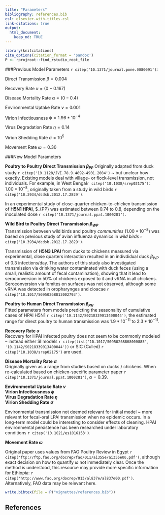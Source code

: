 ```yaml
---
title: "Parameters"
bibliography: references.bib
csl: elsevier-with-titles.csl
link-citations: true
output:
  html_document:
    keep_md: TRUE
---
```


```r
library(knitcitations)
cite_options(citation_format = 'pandoc')
P <- rprojroot::find_rstudio_root_file
```

###Previous Model Parameters `r citep('10.1371/journal.pone.0080091')`:

Direct Transmission $\beta = 0.004$  

Recovery Rate $\upsilon = (0-0.167)$

Disease Mortality Rate $\alpha = (0 - 0.4)$

Environmental Uptake Rate $\nu = 0.001$

Virion Infectiousness $\phi = 1.96 * 10^{-4}$

Virus Degradation Rate $\eta = 0.14$

Virion Shedding Rate $\sigma = 10^5$

Movement Rate $\omega = 0.30$

###New Model Parameters

__Poultry to Poultry Direct Transmission $\beta_{PP}$__
Originally adapted from duck study `r citep('10.1128/JVI.78.9.4892-4901.2004')` ~ but unclear how exactly. Existing models deal with village- or flock-level transmission, not individuals. For example, in West Bengal`r citep('10.1038/srep02175')`: $1.00 * 10^{-8}$, originally taken from a study in wild birds `r citep('10.3934/dcdsb.2012.17.2829')`. 

In an experimental study of close-quarter chicken-to-chicken transmission of __H5N1 HPAI__, $\beta_{PP} was estimated between 0.74 to 0.8, depending on the inoculated dose `r citep('10.1371/journal.ppat.1000281')`. 

__Wild Bird to Poultry Direct Transmission $\beta_{WP}$__  
Transmission between wild birds and poultry *communities* ($1.00 * 10^{-8}$) was based on previous study of avian influenza dynamics in *wild birds* `r citep('10.3934/dcdsb.2012.17.2829')`.

Transmission of __H5N3 LPAI__ from ducks to chickens measured via experimental, close quarters interaction resulted in an indivdidual duck $\beta_{WP}$ of 0.3 infections/day. The authors of this study also investigated transmission via drinking water contaminated with duck feces (using a small, realistic amount of fecal contamination), showing that it lead to seroconversion in 50% of chickens exposed to it and vRNA in all chickens. Seroconversion via fomites on surfaces was not observed, although some vRNA was detected in oropharynges and cloacae `r citep('10.1017/S0950268813002793')`.

__Poultry to Human Direct Transmission $\beta_{PH}$__  
Fitted parameters from models predicting the seasonality of cumulative cases of HPAI H5N1 `r citep('10.1142/S0218339013400044')`, the estimated range for direct poultry to human transmission was $1.9 * 10^{-11}$ to $2.3 * 10^{-11}$.

__Recovery Rate $\upsilon$__  
Recovery for HPAI infected poultry does not seem to be commonly modeled -- instead either SI models `r citep(list('10.1017/S0950268808000885', '10.1142/S0218339013400044'))` or SIC (Culled) `r citep('10.1038/srep02175')` are used.  

__Disease Mortality Rate $\alpha$__  
Originally given as a range from studies based on ducks / chickens. When re-calculated based on chicken-specific parameter paper `r citep('10.1371/journal.ppat.1000281')`, $\alpha = 0.39$.

__Environmental Uptake Rate $\nu$__  
__Virion Infectiousness $\phi$__  
__Virus Degradation Rate $\eta$__  
__Virion Shedding Rate $\sigma$__  

Environmental transmission not deemed relevant for initial model ~ more relevant for fecal-oral LPAI transmission when no epidemic occurs. In a long-term model could be interesting to consider effects of cleaning. HPAI environmental persistence has been researched under laboratory conditions `r citep('10.1021/es1016153')`. 

__Movement Rate $\omega$__

Original paper uses values from FAO Poultry Review in Egypt `r citep('ftp://ftp.fao.org/docrep/fao/011/ai355e/ai355e00.pdf')`, although exact decision on how to quantify $\omega$ not immediately clear. Once the method is understood, this resource may provide more specific information for Ethiopia: `r citep('http://www.fao.org/docrep/013/al837e/al837e00.pdf')`. Alternatively, FAO data may be relevant here. 


```r
write.bibtex(file = P("vignettes/references.bib"))
```

## References

<div id="refs"></div>
